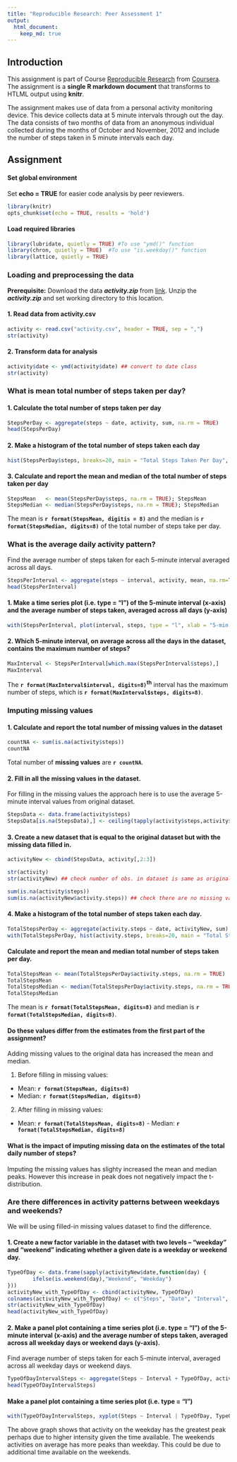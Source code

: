 ```yaml
---
title: "Reproducible Research: Peer Assessment 1"
output: 
  html_document:
    keep_md: true
---
```

## Introduction
This assignment is part of  Course [Reproducible Research](https://class.coursera.org/repdata-013) from  [Coursera](https://www.coursera.org). The assignment is a **single R markdown document**  that transforms to HTLML output using **knitr**.

The assignment makes use of data from a personal activity monitoring device. This device collects data at 5 minute intervals through out the day. The data consists of two months of data from an anonymous individual collected during the months of October and November, 2012 and include the number of steps taken in 5 minute intervals each day.

## Assignment

#### Set global environment
Set **echo = TRUE** for easier code analysis by peer reviewers. 

```r
library(knitr)
opts_chunk$set(echo = TRUE, results = 'hold')
```

#### Load required libraries
```r
library(lubridate, quietly = TRUE) #To use "ymd()" function 
library(chron, quietly = TRUE)  #To use "is.weekday()" function
library(lattice, quietly = TRUE) 
```

### Loading and preprocessing the data
**Prerequisite:** Download the data ***activity.zip*** from [link](https://d396qusza40orc.cloudfront.net/repdata%2Fdata%2Factivity.zip). Unzip the ***activity.zip*** and set working directory to this location.

#### 1. Read data from activity.csv
```r
activity <- read.csv("activity.csv", header = TRUE, sep = ",")
str(activity)
```

#### 2. Transform data for analysis
```r
activity$date <- ymd(activity$date) ## convert to date class
str(activity)
```

### What is mean total number of steps taken per day?
#### 1. Calculate the total number of steps taken per day
```r
StepsPerDay <- aggregate(steps ~ date, activity, sum, na.rm = TRUE)
head(StepsPerDay)
```

#### 2. Make a histogram of the total number of steps taken each day
```r
hist(StepsPerDay$steps, breaks=20, main = "Total Steps Taken Per Day", xlab="Number of Steps per Day", ylab="Number of Times in Day", col = "blue")
```

#### 3. Calculate and report the mean and median of the total number of steps taken per day
```r
StepsMean   <- mean(StepsPerDay$steps, na.rm = TRUE); StepsMean
StepsMedian <- median(StepsPerDay$steps, na.rm = TRUE); StepsMedian
```

The mean is **`r format(StepsMean, digitis = 8)`** and the median is **`r format(StepsMedian, digits=8)`** of the total number of steps take per day.

### What is the average daily activity pattern?
Find the average number of steps taken for each 5-minute interval averaged across all days.
```r
StepsPerInterval <- aggregate(steps ~ interval, activity, mean, na.rm=TRUE)
head(StepsPerInterval)
```

#### 1. Make a time series plot (i.e. type = "l") of the 5-minute interval (x-axis) and the average number of steps taken, averaged across all days (y-axis)
```r
with(StepsPerInterval, plot(interval, steps, type = "l", xlab = "5-min Interval", ylab = " Avg. Steps, Avg. across all days", main = "Time-Series of Average Steps against Interval", col = "dark red"))
```

#### 2. Which 5-minute interval, on average across all the days in the dataset, contains the maximum number of steps?
```r
MaxInterval <- StepsPerInterval[which.max(StepsPerInterval$steps),]
MaxInterval
```
The **`r format(MaxInterval$interval, digits=8)`<sup>th<sup>** interval has the maximum number of steps, which is **`r format(MaxInterval$steps, digits=8)`**.

### Imputing missing values
#### 1. Calculate and report the total number of missing values in the dataset
```r
countNA <- sum(is.na(activity$steps)) 
countNA
```
Total number of **missing values** are **`r countNA`**.

#### 2. Fill in all the missing values in the dataset. 
For filling in the missing values the approach here is to use the average 5-minute interval values from original dataset.

```r
StepsData <- data.frame(activity$steps)
StepsData[is.na(StepsData),] <- ceiling(tapply(activity$steps,activity$interval,mean,na.rm=TRUE))
```

#### 3. Create a new dataset that is equal to the original dataset but with the missing data filled in.
```r
activityNew <- cbind(StepsData, activity[,2:3])

str(activity)
str(activityNew) ## check number of obs. in dataset is same as original 

sum(is.na(activity$steps))
sum(is.na(activityNew$activity.steps)) ## check there are no missing values
```

#### 4. Make a histogram of the total number of steps taken each day.
```r
TotalStepsPerDay <- aggregate(activity.steps ~ date, activityNew, sum)
with(TotalStepsPerDay, hist(activity.steps, breaks=20, main = "Total Steps Taken Per Day", xlab="Number of Steps per Day", ylab="Number of Times in Day", col = "blue"))
```

#### Calculate and report the mean and median total number of steps taken per day.
```r
TotalStepsMean <- mean(TotalStepsPerDay$activity.steps, na.rm = TRUE)
TotalStepsMean
TotalStepsMedian <- median(TotalStepsPerDay$activity.steps, na.rm = TRUE)
TotalStepsMedian
```

The mean is **`r format(TotalStepsMean, digits=8)`** and median is **`r format(TotalStepsMedian, digits=8)`**.

#### Do these values differ from the estimates from the first part of the assignment?
Adding missing values to the original data has increased the mean and median.

1. Before filling in missing values:
- Mean: **`r format(StepsMean, digits=8)`**
- Median: **`r format(StepsMedian, digits=8)`**

2. After filling in missing values:
- Mean: **`r format(TotalStepsMean, digits=8)`**
        - Median: **`r format(TotalStepsMedian, digits=8)`**

#### What is the impact of imputing missing data on the estimates of the total daily number of steps?
Imputing the missing values has slighty increased the mean and median peaks. However this increase in peak does not negatively impact the t-distribution.

### Are there differences in activity patterns between weekdays and weekends?
We will be using filled-in missing values dataset to find the difference. 

#### 1. Create a new factor variable in the dataset with two levels – “weekday” and “weekend” indicating whether a given date is a weekday or weekend day.
```r
TypeOfDay <- data.frame(sapply(activityNew$date,function(day) {
        ifelse(is.weekend(day),"Weekend", "Weekday")
}))
activityNew_with_TypeOfDay <- cbind(activityNew, TypeOfDay)
colnames(activityNew_with_TypeOfDay) <- c("Steps", "Date", "Interval", "TypeOfDay")
str(activityNew_with_TypeOfDay)
head(activityNew_with_TypeOfDay)
```

#### 2. Make a panel plot containing a time series plot (i.e. type = "l") of the 5-minute interval (x-axis) and the average number of steps taken, averaged across all weekday days or weekend days (y-axis).

Find average number of steps taken for each 5-minute interval, averaged across all weekday days or weekend days.
```r
TypeOfDayIntervalSteps <- aggregate(Steps ~ Interval + TypeOfDay, activityNew_with_TypeOfDay, mean)
head(TypeOfDayIntervalSteps)
```

#### Make a panel plot containing a time series plot (i.e. type = "l") 
```r
with(TypeOfDayIntervalSteps, xyplot(Steps ~ Interval | TypeOfDay, TypeOfDayIntervalSteps,type = "l", xlab="Interval", ylab="Number of steps", layout=c(1,2)))
```

The above graph shows that activity on the weekday has the greatest peak perhaps due to higher intensity given the time available. The weekends activities on average has more peaks than weekday. This could be due to additional time available on the weekends.